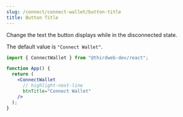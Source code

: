 ```yaml
---
slug: /connect/connect-wallet/button-title
title: Button Title
---
```


Change the text the button displays while in the disconnected state.

The default value is `"Connect Wallet"`.

```jsx
import { ConnectWallet } from "@thirdweb-dev/react";

function App() {
  return (
    <ConnectWallet
      // highlight-next-line
      btnTitle="Connect Wallet"
    />
  );
}
```
